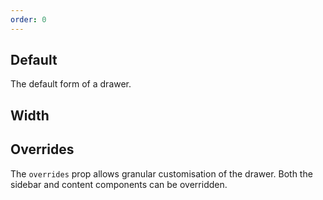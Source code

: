 ```yaml
---
order: 0
---
```





## Default

The default form of a drawer.

<Example Component={DrawerDefaultExample} packageName="@atlaskit/drawer" />

## Width

<DrawerWidthsDescription />

<Example Component={DrawerWidths} packageName="@atlaskit/drawer" />

<!-- This feature does not work due to a bug DSP-3912. A note has been added to
this ticket to re-enable this example once fixed.

## Unmounting

The state of the drawer will be preserved by default. If you'd like to
clear the state when the drawer is closed use `shouldUnmountOnExit`.

<Example Component={DrawerUnmountExample} packageName="@atlaskit/drawer" /> -->

## Overrides

The `overrides` prop allows granular customisation of the drawer. Both the sidebar and content components can be overridden.

<Example Component={DrawerOverridesExample} packageName="@atlaskit/drawer" />
